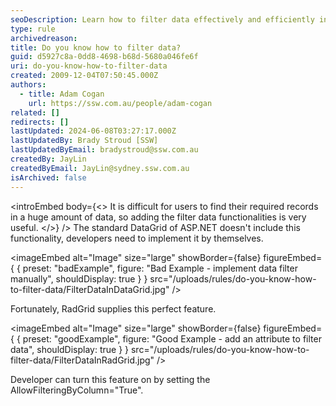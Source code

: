 ```yaml
---
seoDescription: Learn how to filter data effectively and efficiently in DataGrid using ASP.NET and RadGrid features.
type: rule
archivedreason:
title: Do you know how to filter data?
guid: d5927c8a-0dd8-4698-b68d-5680a046fe6f
uri: do-you-know-how-to-filter-data
created: 2009-12-04T07:50:45.000Z
authors:
  - title: Adam Cogan
    url: https://ssw.com.au/people/adam-cogan
related: []
redirects: []
lastUpdated: 2024-06-08T03:27:17.000Z
lastUpdatedBy: Brady Stroud [SSW]
lastUpdatedByEmail: bradystroud@ssw.com.au
createdBy: JayLin
createdByEmail: JayLin@sydney.ssw.com.au
isArchived: false
---
```


<introEmbed
  body={<>
It is difficult for users to find their required records in a huge amount of data, so adding the filter data functionalities is very useful.
  </>}
/>
The standard DataGrid of ASP.NET doesn't include this functionality, developers need to implement it by themselves.

<imageEmbed
  alt="Image"
  size="large"
  showBorder={false}
  figureEmbed={ {
    preset: "badExample",
    figure: "Bad Example - implement data filter manually",
    shouldDisplay: true
  } }
  src="/uploads/rules/do-you-know-how-to-filter-data/FilterDataInDataGrid.jpg"
/>


Fortunately, RadGrid supplies this perfect feature.

<imageEmbed
  alt="Image"
  size="large"
  showBorder={false}
  figureEmbed={ {
    preset: "goodExample",
    figure: "Good Example - add an attribute to filter data",
    shouldDisplay: true
  } }
  src="/uploads/rules/do-you-know-how-to-filter-data/FilterDataInRadGrid.jpg"
/>


Developer can turn this feature on by setting the AllowFilteringByColumn="True".
